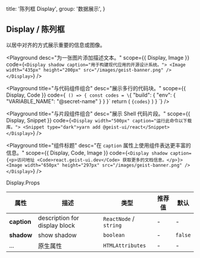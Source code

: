 
  title: '陈列框 Display',
  group: '数据展示',
}

## Display / 陈列框

以居中对齐的方式展示重要的信息或图像。

<Playground
  desc="为一张图片添加描述文本。"
  scope={{ Display, Image }}
  code={`
  <Display shadow caption="用于构建现代应用的开源设计系统。">
    <Image width="435px" height="200px" src="/images/geist-banner.png" />
  </Display>
`}
/>

<Playground
  title="与代码组件组合"
  desc="展示多行的代码块。"
  scope={{ Display, Code }}
  code={`
() => {
  const codes = \`{
  "build": {
    "env": {
      "VARIABLE_NAME": "@secret-name"
    }
  }
}\`
  return (
    <Display width="500px" caption="为应用程序的构建定义环境变量。">
      <Code block>{codes}</Code>
    </Display>
  )
}
`}
/>

<Playground
  title="与片段组件组合"
  desc="展示 Shell 代码片段。"
  scope={{ Display, Snippet }}
  code={`
<Display width="500px" caption="运行此命令以下载库。">
  <Snippet type="dark">yarn add @geist-ui/react</Snippet>
</Display>
`}
/>

<Playground
  title="组件标题"
  desc="在 `caption` 属性上使用组件表达更丰富的信息。"
  scope={{ Display, Code, Image }}
  code={`
  <Display shadow caption={<p>访问地址 <Code>react.geist-ui.dev</Code> 获取更多的文档信息。</p>}>
    <Image width="650px" height="297px" src="/images/geist-banner.png" />
  </Display>
`}
/>

<Attributes edit="/pages/zh-cn/components/display.mdx">
<Attributes.Title>Display.Props</Attributes.Title>

| 属性        | 描述                          | 类型                   | 推荐值 | 默认    |
| ----------- | ----------------------------- | ---------------------- | ------ | ------- |
| **caption** | description for display block | `ReactNode` / `string` | -      | -       |
| **shadow**  | show shadow                   | `boolean`              | -      | `false` |
| ...         | 原生属性                      | `HTMLAttributes`       | -      | -       |

</Attributes>

